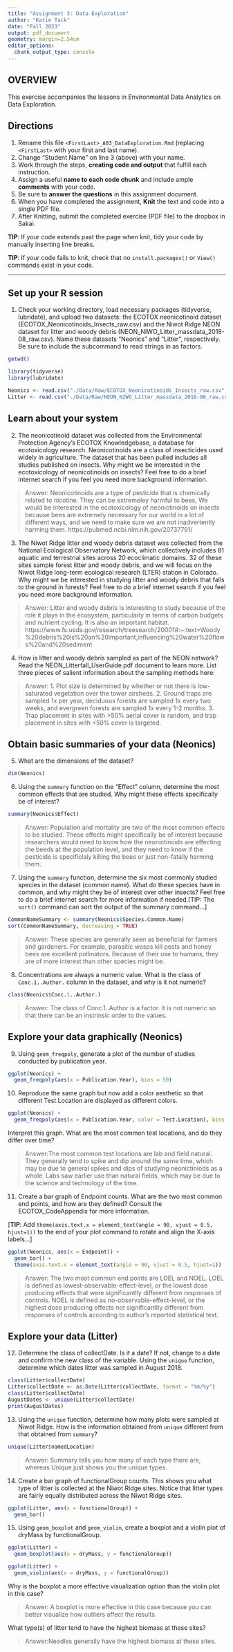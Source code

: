 ```yaml
---
title: "Assignment 3: Data Exploration"
author: "Katie Tack"
date: "Fall 2023"
output: pdf_document
geometry: margin=2.54cm
editor_options: 
  chunk_output_type: console
---
```


## OVERVIEW

This exercise accompanies the lessons in Environmental Data Analytics on Data Exploration.

## Directions

1.  Rename this file `<FirstLast>_A03_DataExploration.Rmd` (replacing `<FirstLast>` with your first and last name).
2.  Change "Student Name" on line 3 (above) with your name.
3.  Work through the steps, **creating code and output** that fulfill each instruction. 
4.  Assign a useful **name to each code chunk** and include ample **comments** with your code.
5.  Be sure to **answer the questions** in this assignment document.
6.  When you have completed the assignment, **Knit** the text and code into a single PDF file.
7.  After Knitting, submit the completed exercise (PDF file) to the dropbox in Sakai.

**TIP**: If your code extends past the page when knit, tidy your code by manually inserting line breaks.

**TIP**: If your code fails to knit, check that no `install.packages()` or `View()` commands exist in your code. 

---

## Set up your R session

1.  Check your working directory, load necessary packages (tidyverse, lubridate), and upload two datasets: the ECOTOX neonicotinoid dataset (ECOTOX_Neonicotinoids_Insects_raw.csv) and the Niwot Ridge NEON dataset for litter and woody debris (NEON_NIWO_Litter_massdata_2018-08_raw.csv). Name these datasets "Neonics" and "Litter", respectively. Be sure to include the subcommand to read strings in as factors.

```r
getwd()

library(tidyverse)
library(lubridate)

Neonics <- read.csv("./Data/Raw/ECOTOX_Neonicotinoids_Insects_raw.csv", stringsAsFactors = TRUE)
Litter <- read.csv("./Data/Raw/NEON_NIWO_Litter_massdata_2018-08_raw.csv", stringsAsFactors = TRUE)

```

## Learn about your system

2.  The neonicotinoid dataset was collected from the Environmental Protection Agency's ECOTOX Knowledgebase, a database for ecotoxicology research. Neonicotinoids are a class of insecticides used widely in agriculture. The dataset that has been pulled includes all studies published on insects. Why might we be interested in the ecotoxicology of neonicotinoids on insects? Feel free to do a brief internet search if you feel you need more background information.

> Answer: Neonicotinoids are a type of pesticide that is chemically related to nicotine. They can be extremeley harmful to bees, We would be interested in the ecotoxicology of neonictinoids on insects because bees are extremely necessary for our world in a lot of different ways, and we need to make sure we are not inadvertently harming them. 
https://pubmed.ncbi.nlm.nih.gov/20737791/

3.  The Niwot Ridge litter and woody debris dataset was collected from the National Ecological Observatory Network, which collectively includes 81 aquatic and terrestrial sites across 20 ecoclimatic domains. 32 of these sites sample forest litter and woody debris, and we will focus on the Niwot Ridge long-term ecological research (LTER) station in Colorado. Why might we be interested in studying litter and woody debris that falls to the ground in forests? Feel free to do a brief internet search if you feel you need more background information.

> Answer: Litter and woody debris is interesting to study because of the role it plays in the ecosystem, particularly in terms of carbon budgets and nutrient cycling. It is also an important habitat.
https://www.fs.usda.gov/research/treesearch/20001#:~:text=Woody%20debris%20is%20an%20important,influencing%20water%20flows%20and%20sediment

4.  How is litter and woody debris sampled as part of the NEON network? Read the NEON_Litterfall_UserGuide.pdf document to learn more. List three pieces of salient information about the sampling methods here:

> Answer: 
 1. Plot size is determined by whether or not there is low-saturated vegetation over the tower airsheds.
 2. Ground traps are sampled 1x per year, deciduous forests are sampled 1x every two weeks, and evergreen forests are sampled 1x every 1-2 months.
 3. Trap placement in sites with >50% aerial cover is random, and trap placement in sites with <50% cover is targeted.

## Obtain basic summaries of your data (Neonics)

5.  What are the dimensions of the dataset?

```r
dim(Neonics)
```

6.  Using the `summary` function on the "Effect" column, determine the most common effects that are studied. Why might these effects specifically be of interest?

```r
summary(Neonics$Effect)
```

> Answer: Population and mortality are two of the most common effects to be studied. These effects might specifically be of interest because researchers would need to know how the neonictinoids are effecting the beeds at the population level, and they need to know if the pesticide is specificlaly killing the bees or just non-fatally harming them.


7.  Using the `summary` function, determine the six most commonly studied species in the dataset (common name). What do these species have in common, and why might they be of interest over other insects? Feel free to do a brief internet search for more information if needed.[TIP: The `sort()` command can sort the output of the summary command...]

```r
CommonNameSummary <- summary(Neonics$Species.Common.Name)
sort(CommonNameSummary, decreasing = TRUE)
```

> Answer: These species are generally seen as beneficial for farmers and gardeners. For example, parasitic wasps kill pests and honey bees are excellent pollinators. Because of their use to humans, they are of more interest than other species might be.

8.  Concentrations are always a numeric value. What is the class of `Conc.1..Author.` column in the dataset, and why is it not numeric?

```r
class(Neonics$Conc.1..Author.)
```

> Answer: The class of Conc.1..Author is a factor. It is not numeric so that there can be an instrinsic order to the values.

## Explore your data graphically (Neonics)

9.  Using `geom_freqpoly`, generate a plot of the number of studies conducted by publication year.

```r
ggplot(Neonics) +
  geom_freqpoly(aes(x = Publication.Year), bins = 50)
```

10. Reproduce the same graph but now add a color aesthetic so that different Test.Location are displayed as different colors.

```r
ggplot(Neonics) +
  geom_freqpoly(aes(x = Publication.Year, color = Test.Location), bins = 50)
```

Interpret this graph. What are the most common test locations, and do they differ over time?

> Answer:The most common test locations are lab and field natural. They generally tend to spike and dip around the same time, which may be due to general spikes and dips of studying neonictiniods as a whole. Labs saw earlier use than natural fields, which may be due to the science and technology of the time.

11. Create a bar graph of Endpoint counts. What are the two most common end points, and how are they defined? Consult the ECOTOX_CodeAppendix for more information. 

[**TIP**: Add `theme(axis.text.x = element_text(angle = 90, vjust = 0.5, hjust=1))` to the end of your plot command to rotate and align the X-axis labels...]

```r
ggplot(Neonics, aes(x = Endpoint)) +
  geom_bar() +
  theme(axis.text.x = element_text(angle = 90, vjust = 0.5, hjust=1))
```

> Answer: The two most common end points are LOEL and NOEL. LOEL is defined as lowest-observable-effect-level, or the lowest dose producing effects that were significantlly different from responses of controls. NOEL is defined as no-observable-effect-level, or the highest dose producing effects not significantlly different from responses of controls according to author's reported statistical test.

## Explore your data (Litter)

12. Determine the class of collectDate. Is it a date? If not, change to a date and confirm the new class of the variable. Using the `unique` function, determine which dates litter was sampled in August 2018.

```r
class(Litter$collectDate)
Litter$collectDate <- as.Date(Litter$collectDate, format = "%m/%y")
class(Litter$collectDate)
AugustDates <- unique(Litter$collectDate)
print(AugustDates)
```

13. Using the `unique` function, determine how many plots were sampled at Niwot Ridge. How is the information obtained from `unique` different from that obtained from `summary`?

```r
unique(Litter$namedLocation)
```

> Answer: Summary tells you how many of each type there are, whereas Unique just shows you the unique types.

14. Create a bar graph of functionalGroup counts. This shows you what type of litter is collected at the Niwot Ridge sites. Notice that litter types are fairly equally distributed across the Niwot Ridge sites.

```r
ggplot(Litter, aes(x = functionalGroup)) +
  geom_bar()
```

15. Using `geom_boxplot` and `geom_violin`, create a boxplot and a violin plot of dryMass by functionalGroup.

```r
ggplot(Litter) +
  geom_boxplot(aes(x = dryMass, y = functionalGroup))

ggplot(Litter) +
  geom_violin(aes(x = dryMass, y = functionalGroup))
```

Why is the boxplot a more effective visualization option than the violin plot in this case?

> Answer: A boxplot is more effective in this case because you can better visualize how outliers affect the results.

What type(s) of litter tend to have the highest biomass at these sites?

> Answer:Needles generally have the highest biomass at these sites.
